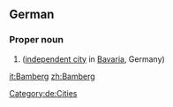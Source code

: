 ==German==
{{wikipedia}}
{{wikipedia|lang=de}}
===Proper noun===
{{de-proper noun}}

# {{l|en|Bamberg}} ([[independent city]] in [[Bavaria]], Germany)

[[Category:de:Cities]]

[[it:Bamberg]]
[[zh:Bamberg]]